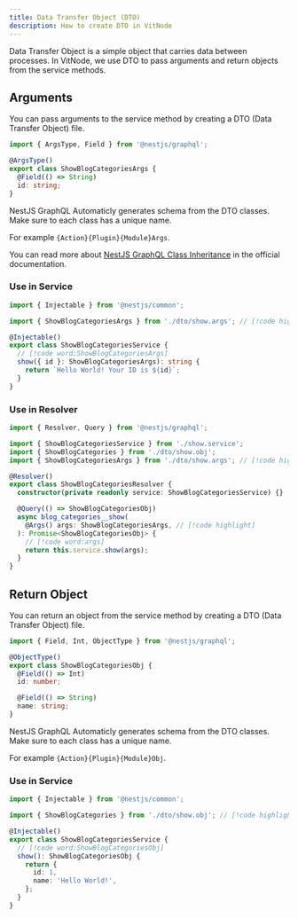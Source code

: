 ```yaml
---
title: Data Transfer Object (DTO)
description: How to create DTO in VitNode
---
```


Data Transfer Object is a simple object that carries data between processes. In VitNode, we use DTO to pass arguments and return objects from the service methods.


## Arguments

<Steps>
<Step>

You can pass arguments to the service method by creating a DTO (Data Transfer Object) file.

```ts title="backend/plugins/blog/categories/show/dto/show.args.ts"
import { ArgsType, Field } from '@nestjs/graphql';

@ArgsType()
export class ShowBlogCategoriesArgs {
  @Field(() => String)
  id: string;
}
```

<Callout title="Schema GraphQL">
  NestJS GraphQL Automaticly generates schema from the DTO classes. Make sure to
  each class has a unique name.

For example `{Action}{Plugin}{Module}Args`.

</Callout>

You can read more about [NestJS GraphQL Class Inheritance](https://docs.nestjs.com/graphql/resolvers#class-inheritance) in the official documentation.

</Step>
<Step>

### Use in Service

```ts title="backend/plugins/blog/categories/show/show.service.ts"
import { Injectable } from '@nestjs/common';

import { ShowBlogCategoriesArgs } from './dto/show.args'; // [!code highlight]

@Injectable()
export class ShowBlogCategoriesService {
  // [!code word:ShowBlogCategoriesArgs]
  show({ id }: ShowBlogCategoriesArgs): string {
    return `Hello World! Your ID is ${id}`;
  }
}
```

</Step>
<Step>

### Use in Resolver

```ts title="backend/plugins/blog/categories/show/show.resolver.ts"
import { Resolver, Query } from '@nestjs/graphql';

import { ShowBlogCategoriesService } from './show.service';
import { ShowBlogCategories } from './dto/show.obj';
import { ShowBlogCategoriesArgs } from './dto/show.args'; // [!code highlight]

@Resolver()
export class ShowBlogCategoriesResolver {
  constructor(private readonly service: ShowBlogCategoriesService) {}

  @Query(() => ShowBlogCategoriesObj)
  async blog_categories__show(
    @Args() args: ShowBlogCategoriesArgs, // [!code highlight]
  ): Promise<ShowBlogCategoriesObj> {
    // [!code word:args]
    return this.service.show(args);
  }
}
```

</Step>
</Steps>

## Return Object

<Steps>
<Step>

You can return an object from the service method by creating a DTO (Data Transfer Object) file.

```ts title="backend/plugins/blog/categories/show/dto/show.obj.ts"
import { Field, Int, ObjectType } from '@nestjs/graphql';

@ObjectType()
export class ShowBlogCategoriesObj {
  @Field(() => Int)
  id: number;

  @Field(() => String)
  name: string;
}
```

<Callout title="Schema GraphQL">
  NestJS GraphQL Automaticly generates schema from the DTO classes. Make sure to
  each class has a unique name.

For example `{Action}{Plugin}{Module}Obj`.

</Callout>

</Step>
<Step>

### Use in Service

```ts title="backend/plugins/blog/categories/show/show.service.ts"
import { Injectable } from '@nestjs/common';

import { ShowBlogCategories } from './dto/show.obj'; // [!code highlight]

@Injectable()
export class ShowBlogCategoriesService {
  // [!code word:ShowBlogCategoriesObj]
  show(): ShowBlogCategoriesObj {
    return {
      id: 1,
      name: 'Hello World!',
    };
  }
}
```

</Step>
</Steps>
